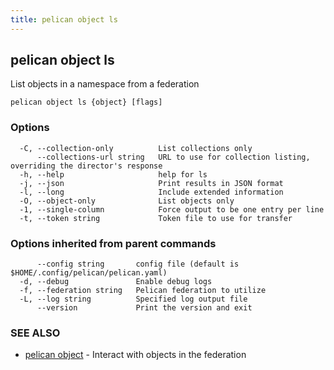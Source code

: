 ```yaml
---
title: pelican object ls
---
```


## pelican object ls

List objects in a namespace from a federation

```
pelican object ls {object} [flags]
```

### Options

```
  -C, --collection-only          List collections only
      --collections-url string   URL to use for collection listing, overriding the director's response
  -h, --help                     help for ls
  -j, --json                     Print results in JSON format
  -l, --long                     Include extended information
  -O, --object-only              List objects only
  -1, --single-column            Force output to be one entry per line
  -t, --token string             Token file to use for transfer
```

### Options inherited from parent commands

```
      --config string       config file (default is $HOME/.config/pelican/pelican.yaml)
  -d, --debug               Enable debug logs
  -f, --federation string   Pelican federation to utilize
  -L, --log string          Specified log output file
      --version             Print the version and exit
```

### SEE ALSO

* [pelican object](/commands-reference/object/)	 - Interact with objects in the federation
